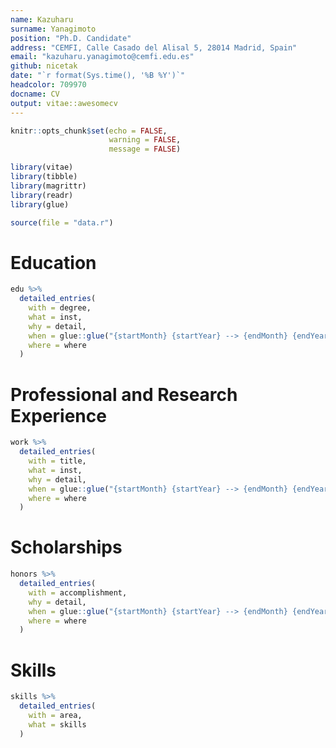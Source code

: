 ```yaml
---
name: Kazuharu
surname: Yanagimoto
position: "Ph.D. Candidate"
address: "CEMFI, Calle Casado del Alisal 5, 28014 Madrid, Spain"
email: "kazuharu.yanagimoto@cemfi.edu.es"
github: nicetak
date: "`r format(Sys.time(), '%B %Y')`"
headcolor: 709970
docname: CV
output: vitae::awesomecv
---
```


```r
knitr::opts_chunk$set(echo = FALSE,
                      warning = FALSE,
                      message = FALSE)

library(vitae)
library(tibble)
library(magrittr)
library(readr)
library(glue)

source(file = "data.r")

```

# Education

```r

edu %>%
  detailed_entries(
    with = degree,
    what = inst,
    why = detail,
    when = glue::glue("{startMonth} {startYear} --> {endMonth} {endYear}",.na = ""),
    where = where
  )

```

# Professional and Research Experience

```r

work %>%
  detailed_entries(
    with = title,
    what = inst,
    why = detail,
    when = glue::glue("{startMonth} {startYear} --> {endMonth} {endYear}",.na = ""),
    where = where
  )

```

# Scholarships

```r
honors %>%
  detailed_entries(
    with = accomplishment,
    why = detail,
    when = glue::glue("{startMonth} {startYear} --> {endMonth} {endYear}",.na = ""),
    where = where
  )

```

# Skills

```r

skills %>%
  detailed_entries(
    with = area,
    what = skills
  )

```


